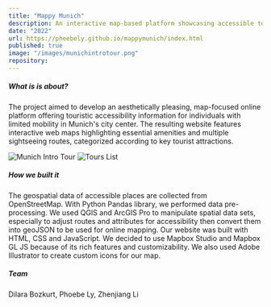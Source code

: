 ```yaml
---
title: "Mappy Munich"
description: An interactive map-based platform showcasing accessible tourist routes and amenities in Munich’s city center.
date: "2022"
url: https://pheebely.github.io/mappymunich/index.html
published: true
image: "/images/munichintrotour.png"
repository:
---
```


##### What is is about?
The project aimed to develop an aesthetically pleasing, map-focused online platform offering touristic accessibility information for individuals with limited mobility in Munich's city center. The resulting website features interactive web maps highlighting essential amenities and multiple sightseeing routes, categorized according to key tourist attractions.

![Munich Intro Tour](/images/munichintrotour.png)
![Tours List](/images/citytours.png)

##### How we built it
The geospatial data of accessible places are collected from OpenStreetMap. With Python Pandas library, we performed data pre-processing. We used QGIS and ArcGIS Pro to manipulate spatial data sets, especially to adjust routes and attributes for accessibility then convert them into geoJSON to be used for online mapping. Our website was built with HTML, CSS and JavaScript. We decided to use Mapbox Studio and Mapbox GL JS because of its rich features and customizability. We also used Adobe Illustrator to create custom icons for our map.

##### Team
Dilara Bozkurt, Phoebe Ly, Zhenjiang Li
